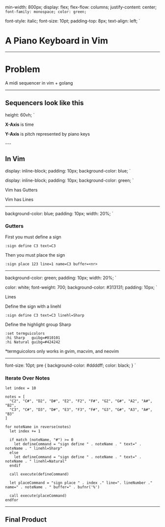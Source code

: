 


  min-width: 800px;
  display: flex;
  flex-flow: columns;
  justify-content: center;
`
  font-family: monospace;
  color: green;
`

  font-style: italic;
  font-size: 10pt;
  padding-top: 8px;
  text-align: left;
`


# A Piano Keyboard in Vim

---

# Problem

A midi sequencer in vim + golang

---

## Sequencers look like this

  height: 60vh;
`

<DownImage src='./images/logic_piano_keyboard.png' size="40%" />

<p>
<strong>X-Axis</strong> is time
</p>

<p>
<strong>Y-Axis</strong> is pitch represented by piano keys
</p>
---

## In Vim

  display: inline-block;
  padding: 10px;
  background-color: blue;
`

  display: inline-block;
  padding: 10px;
  background-color: green;
`

<p>
  Vim has <Gutter>Gutters</Gutter>
</p>
<p>
  Vim has <Lines>Lines</Lines>
</p>

---


  background-color: blue;
  padding: 10px;
  width: 20%;
`

<HeaderContainer>
  <H3>Gutters</H3>
</HeaderContainer>

<p>
  First you must define a sign
</p>

``` vimscript
:sign define C3 text=C3
```

<p>
  Then you must place the sign
</p>

``` vimscript
:sign place 123 line=1 name=C3 buffer=<nr>
```

---

  background-color: green;
  padding: 10px;
  width: 20%;
`

  color: white;
  font-weight: 700;
  background-color: #313131;
  padding: 10px;
`

<HeaderContainer>
  <LinesHeader>Lines</LinesHeader>
</HeaderContainer>

<p>
  Define the sign with a <VimCode>linehl</VimCode>
</p>

``` vimscript
:sign define C3 text=C3 linehl=Sharp
```

<p>
  Define the highlight group <Group>Sharp</Group>
</p>

``` vimscript
:set termguicolors 
:hi Sharp   guibg=#010101
:hi Natural guibg=#424242
```

<Aside>
  *termguicolors only works in gvim, macvim, and neovim
</Aside>

---

  font-size: 10pt;
  pre {
    background-color: #ddddff;
    color: black;
  }
`

### Iterate Over Notes

<BetterPre>

```vimscript
let index = 10

notes = [
  "C2", "C#", "D2", "D#", "E2", "F2", "F#", "G2", "G#", "A2", "A#", "B2",
  "C3", "C#", "D3", "D#", "E3", "F3", "F#", "G3", "G#", "A3", "A#", "B3"
]

for noteName in reverse(notes)
  let index += 1

  if match (noteName, "#") >= 0
    let defineCommand = "sign define " . noteName . " text=" . noteName . " linehl=Sharp"
  else
    let defineCommand = "sign define " . noteName . " text=" . noteName . " linehl=Natural"
  endif

  call execute(defineCommand)

  let placeCommand = "sign place " . index ." line=". lineNumber ." name=" . noteName . " buffer=" . bufnr('%')

  call execute(placeCommand)
endfor
```

</BetterPre>

---

## Final Product

<DownImage src='./images/vim_keyboard.png' size="40%" />
